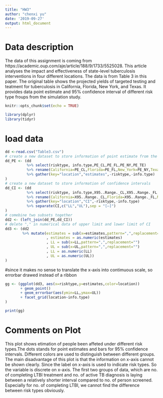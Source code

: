 ```yaml
---
title: "HW3"
author: "chenxi yu"
date: '2019-09-27'
output: html_document
---
```

# Data description
The data of this assignment is coming from https://academic.oup.com/aje/article/188/9/1733/5525028. This article analyses the impact and effectiveness of state-level tuberculosis interventions in four different locations. The data is from Table 3 in this paper. The original table shows the projected yields of targeted testing and teatment for tuberculosis in California, Florida, New York, and Texas. It provides data point estimate and 95% confidence interval of different risk type froups from the simulation study.
```r
knitr::opts_chunk$set(echo = TRUE)
```
```r
library(dplyr)
library(tidyr)
```
# load data
```r
dd <-read.csv("Table3.csv")
# create a new dataset to store information of point estimate from the table
dd_PE <- (dd
          %>% select(risktype, info.type,PE_CL,PE_FL,PE_NY,PE_TE)
          %>% rename(California=PE_CL,Florida=PE_FL,New_York=PE_NY,Texas=PE_TE)
          %>% gather(key="location","estimates",-risktype,-info.type)
)
# create a new dataset to store information of confidence intervals
dd_CI <- (dd
          %>% select(risktype, info.type,X95..Range._CL,X95..Range._FL,X95..Range._NY,X95..Range_TE)
          %>% rename(California=X95..Range._CL,Florida=X95..Range._FL,New_York=X95..Range._NY,Texas=X95..Range_TE)
          %>% gather(key="location","CI",-risktype,-info.type)
          %>% separate(CI,c("LL","UL"),sep = "[–]")
)
# comebine two subsets together
dd2 <- (left_join(dd_PE,dd_CI))
# delete "," in numerical data of upper limit and lower limit of CI
dd3 <- (dd2
        %>% mutate(estimates = sub(x=estimates,pattern=",",replacement="")
                   , estimates = as.numeric(estimates)
                   , LL = sub(x=LL,pattern=",",replacement="")
                   , UL = sub(x=UL,pattern=",",replacement="")
                   , LL = as.numeric(LL)
                   , UL = as.numeric(UL))
)
```
#since it makes no sense to translate the x-axis into contimuous scale, so errorbar drawed instead of a ribbon
```r
gg <- (ggplot(dd3, aes(x=risktype,y=estimates,color=location))
       + geom_point()
       + geom_errorbar(aes(ymin=LL,ymax=UL))
       + facet_grid(location~info.type)
)

print(gg)
```
# Comments on Plot
This plot shows etimation of people been affeted under different risk types.The dots stands for point estimates and bars for 95% confidence intervals. Different colors are used to distinguish between different groups. The main disadvantage of this plot is that the information on x-axis cannot be shown clearly. Since the label on x-axis is used to indicate risk types. So the variable is discrete on x-axis. The first two groups of data, which are no. of completing LTBI treatment and no. of active TB diagnosis is laying between a relatively shorter interval compared to no. of person screened. Especially for no. of completing LTBI, we cannot find the difference between risk types obviously.